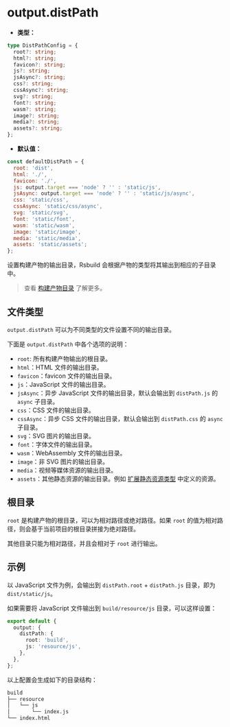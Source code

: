 # output.distPath

- **类型：**

```ts
type DistPathConfig = {
  root?: string;
  html?: string;
  favicon?: string;
  js?: string;
  jsAsync?: string;
  css?: string;
  cssAsync?: string;
  svg?: string;
  font?: string;
  wasm?: string;
  image?: string;
  media?: string;
  assets?: string;
};
```

- **默认值：**

```js
const defaultDistPath = {
  root: 'dist',
  html: './',
  favicon: './',
  js: output.target === 'node' ? '' : 'static/js',
  jsAsync: output.target === 'node' ? '' : 'static/js/async',
  css: 'static/css',
  cssAsync: 'static/css/async',
  svg: 'static/svg',
  font: 'static/font',
  wasm: 'static/wasm',
  image: 'static/image',
  media: 'static/media',
  assets: 'static/assets';
};
```

设置构建产物的输出目录，Rsbuild 会根据产物的类型将其输出到相应的子目录中。

> 查看 [构建产物目录](/guide/basic/output-files) 了解更多。

## 文件类型

`output.distPath` 可以为不同类型的文件设置不同的输出目录。

下面是 `output.distPath` 中各个选项的说明：

- `root`: 所有构建产物输出的根目录。
- `html`：HTML 文件的输出目录。
- `favicon`：favicon 文件的输出目录。
- `js`：JavaScript 文件的输出目录。
- `jsAsync`：异步 JavaScript 文件的输出目录，默认会输出到 `distPath.js` 的 `async` 子目录。
- `css`：CSS 文件的输出目录。
- `cssAsync`：异步 CSS 文件的输出目录，默认会输出到 `distPath.css` 的 `async` 子目录。
- `svg`：SVG 图片的输出目录。
- `font`：字体文件的输出目录。
- `wasm`：WebAssembly 文件的输出目录。
- `image`：非 SVG 图片的输出目录。
- `media`：视频等媒体资源的输出目录。
- `assets`：其他静态资源的输出目录。例如 [扩展静态资源类型](/guide/basic/static-assets#扩展静态资源类型) 中定义的资源。

## 根目录

`root` 是构建产物的根目录，可以为相对路径或绝对路径。如果 `root` 的值为相对路径，则会基于当前项目的根目录拼接为绝对路径。

其他目录只能为相对路径，并且会相对于 `root` 进行输出。

## 示例

以 JavaScript 文件为例，会输出到 `distPath.root` + `distPath.js` 目录，即为 `dist/static/js`。

如果需要将 JavaScript 文件输出到 `build/resource/js` 目录，可以这样设置：

```ts title="rsbuild.config.ts"
export default {
  output: {
    distPath: {
      root: 'build',
      js: 'resource/js',
    },
  },
};
```

以上配置会生成如下的目录结构：

```bash
build
├── resource
│   └── js
│       └── index.js
└── index.html
```
